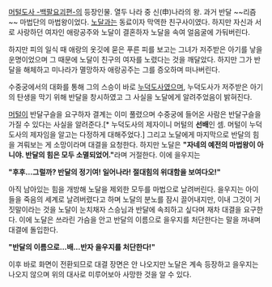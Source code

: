 [[머털도사 -백팔요괴편-]]의 등장인물. 열두 나라 중 신(申)나라의 왕. 과거 반달 ~~리즘~~ 마법단의 마법왕이었다. [[노달]]과는 동료이자 막역한 친구사이였다. 하지만 자신과 서로 사랑하던 여자인 애랑공주와 노달이 결혼하자 노달을 속여 얼음굴에 가둬버린다.

하지만 피의 일식 때 애랑의 옷깃에 묻은 푸른 피를 보고는 그녀가 저주받은 아기를 낳을 운명이었으며 그 때문에 노달이 친구의 여자를 노렸다는 것을 깨달았다. 하지만 그가 반달을 해체하고 미나라가 멸망하자 애랑공주는 그를 증오하며 떠나버린다.

수중궁에서의 대화를 통해 그의 스승이 바로 [[누덕도사]]였으며, 누덕도사가 저주받은 아기의 탄생을 막기 위해 반달을 창시하였고 그 사실을 노달에게 알려주었음이 밝혀진다.

[[머털]]이 반달구슬을 요구하자 결계는 이미 풀렸으며 수중궁에 들어온 사람은 반달구슬을 가질 수 있다는 사실을 알려준다.[* 누덕도사의 제자이니 머털의 '''선배'''인 셈. 머털이 누덕도사의 제자임을 알고는 다정하게 대해주었다.] 그리고 노달에게 마지막으로 반달의 힘을 겨뤄보는 게 소망이라며 대결을 요청한다. 하지만 노달은 '''"자네의 예전의 마법왕이 아니야. 반달의 힘은 모두 소멸되었어."'''라며 거절한다. 이에 을우지는


'''"후후…그럴까? 반달의 정기여! 일어나라! 절대힘의 위대함을 보여다오!"'''


아직 남아있는 힘을 개방해 노달을 제외한 모두를 마법으로 날려버린다. 을우지는 아이들을 죽음의 세계로 날려버렸다고 하며 노달의 분노를 잠시 끌어내지만, 이내 그것이 거짓말이라는 것을 노달이 눈치채자 스승님과 반달에 속죄하고 싶다며 재차 대결을 요구한다. 이에 노달은 쓰라린 가슴을 안고 반달의 이름으로 을우지를 처단한다는 말을 꺼내며 대결에 돌입한다.


'''"반달의 이름으로…배…반자 을우지를 처단한다!"'''


이후 바로 화면이 전환되므로 대결 장면은 안 나오지만 노달은 계속 등장하고 을우지는 나오지 않으며 위의 대사로 미루어보아 사망한 것을 알 수 있다.
